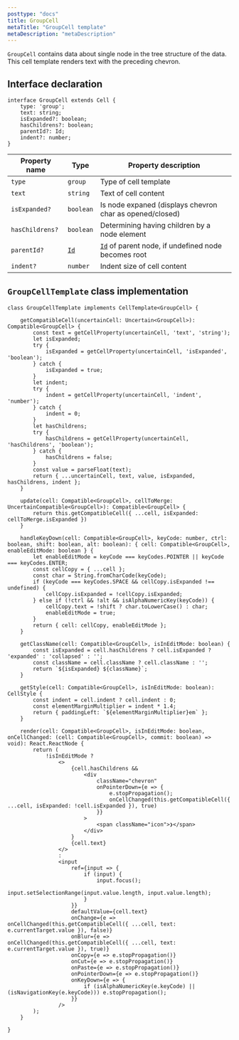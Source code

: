 ```yaml
---
posttype: "docs"
title: GroupCell
metaTitle: "GroupCell template"
metaDescription: "metaDescription"
---
```


 `GroupCell` contains data about single node in the tree structure of the data. This cell template renders text with 
 the preceding chevron.

## Interface declaration 

```tsx
interface GroupCell extends Cell {
    type: 'group';
    text: string;
    isExpanded?: boolean;
    hasChildrens?: boolean;
    parentId?: Id;
    indent?: number;
}
```

| Property name         | Type              | Property description | 
| ------------          | -------------     | -------------------- |
| `type`                | `group`           | Type of cell template | 
| `text`                | `string`          | Text of cell content | 
| `isExpanded?`         | `boolean`         | Is node expaned (displays chevron char as opened/closed) | 
| `hasChildrens?`       | `boolean`         | Determining having children by a node element | 
| `parentId?`           | [`Id`](link)      | [`Id`](link) of parent node, if undefined node becomes root | 
| `indent?`             | `number`          | Indent size of cell content | 

## `GroupCellTemplate` class implementation

```tsx
class GroupCellTemplate implements CellTemplate<GroupCell> {

    getCompatibleCell(uncertainCell: Uncertain<GroupCell>): Compatible<GroupCell> {
        const text = getCellProperty(uncertainCell, 'text', 'string');
        let isExpanded;
        try {
            isExpanded = getCellProperty(uncertainCell, 'isExpanded', 'boolean');
        } catch {
            isExpanded = true;
        }
        let indent;
        try {
            indent = getCellProperty(uncertainCell, 'indent', 'number');
        } catch {
            indent = 0;
        }
        let hasChildrens;
        try {
            hasChildrens = getCellProperty(uncertainCell, 'hasChildrens', 'boolean');
        } catch {
            hasChildrens = false;
        }
        const value = parseFloat(text);
        return { ...uncertainCell, text, value, isExpanded, hasChildrens, indent };
    }

    update(cell: Compatible<GroupCell>, cellToMerge: UncertainCompatible<GroupCell>): Compatible<GroupCell> {
        return this.getCompatibleCell({ ...cell, isExpanded: cellToMerge.isExpanded })
    }

    handleKeyDown(cell: Compatible<GroupCell>, keyCode: number, ctrl: boolean, shift: boolean, alt: boolean): { cell: Compatible<GroupCell>, enableEditMode: boolean } {
        let enableEditMode = keyCode === keyCodes.POINTER || keyCode === keyCodes.ENTER;
        const cellCopy = { ...cell };
        const char = String.fromCharCode(keyCode);
        if (keyCode === keyCodes.SPACE && cellCopy.isExpanded !== undefined) {
            cellCopy.isExpanded = !cellCopy.isExpanded;
        } else if (!ctrl && !alt && isAlphaNumericKey(keyCode)) {
            cellCopy.text = !shift ? char.toLowerCase() : char;
            enableEditMode = true;
        }
        return { cell: cellCopy, enableEditMode };
    }

    getClassName(cell: Compatible<GroupCell>, isInEditMode: boolean) {
        const isExpanded = cell.hasChildrens ? cell.isExpanded ? 'expanded' : 'collapsed' : '';
        const className = cell.className ? cell.className : '';
        return `${isExpanded} ${className}`;
    }

    getStyle(cell: Compatible<GroupCell>, isInEditMode: boolean): CellStyle {
        const indent = cell.indent ? cell.indent : 0;
        const elementMarginMultiplier = indent * 1.4;
        return { paddingLeft: `${elementMarginMultiplier}em` };
    }

    render(cell: Compatible<GroupCell>, isInEditMode: boolean, onCellChanged: (cell: Compatible<GroupCell>, commit: boolean) => void): React.ReactNode {
        return (
            !isInEditMode ?
                <>
                    {cell.hasChildrens &&
                        <div
                            className="chevron"
                            onPointerDown={e => {
                                e.stopPropagation();
                                onCellChanged(this.getCompatibleCell({ ...cell, isExpanded: !cell.isExpanded }), true)
                            }}
                        >
                            <span className="icon">❯</span>
                        </div>
                    }
                    {cell.text}
                </>
                :
                <input
                    ref={input => {
                        if (input) {
                            input.focus();
                            input.setSelectionRange(input.value.length, input.value.length);
                        }
                    }}
                    defaultValue={cell.text}
                    onChange={e => onCellChanged(this.getCompatibleCell({ ...cell, text: e.currentTarget.value }), false)}
                    onBlur={e => onCellChanged(this.getCompatibleCell({ ...cell, text: e.currentTarget.value }), true)}
                    onCopy={e => e.stopPropagation()}
                    onCut={e => e.stopPropagation()}
                    onPaste={e => e.stopPropagation()}
                    onPointerDown={e => e.stopPropagation()}
                    onKeyDown={e => {
                        if (isAlphaNumericKey(e.keyCode) || (isNavigationKey(e.keyCode))) e.stopPropagation();
                    }}
                />
        );
    }

}
```